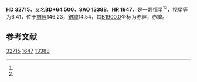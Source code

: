 {{Starbox begin
| name = HD 32715
}}
{{Starbox observe
| epoch = [[J2000.0|J2000.0]]
| constell = {{星座名待查}}<ref name=SIMBAD>{{cite web
 | url=http://simbad.u-strasbg.fr/simbad/sim-id?Ident=HR+1647
 | title =Pulsating variable Star
 | publisher=Centre de Données astronomiques de Strasbourg
 | work=SIMBAD
 | accessdate=2012-07-13}}</ref><ref name=DATA>{{cite web
 | url=http://vizier.u-strasbg.fr/viz-bin/VizieR-5?-out.add=.&-source=5050&-corr=PK=HR&-out.max=9999&HR=1647
 | title=VizieR Detailed Page
 | accessdate=2012-07-13
 | archive-date=2016-03-04
 | archive-url=https://web.archive.org/web/20160304194049/http://vizier.u-strasbg.fr/viz-bin/VizieR-5?-out.add=.&-source=5050&-corr=PK=HR&-out.max=9999&HR=1647
 | dead-url=no
 }}</ref>
| 星官 = 
| ra = {{RA|5|9|44.5}}<ref name=SIMBAD /><ref name=DATA />
| dec = {{DEC|+64|55|10}}<ref name=SIMBAD /><ref name=DATA />
| appmag_v = 6.41<ref name=SIMBAD /><ref name=DATA />
}}
{{Starbox character
| class = F6V<ref name=SIMBAD /><ref name=DATA />
| b-v = 0.4<ref name=SIMBAD /><ref name=DATA />
| u-b = -0.02<ref name=SIMBAD /><ref name=DATA />
| r-i = <ref name=SIMBAD /><ref name=DATA />
| variable = 
}}
{{Starbox astrometry
| radial_v = -0.02
| prop_mo_ra = 0
| parallax = 0.024
| p_error = 
}}
{{Starbox catalog
| names =BD+64 500，[[SAO星表|SAO]] 13388，[[HD星表|HD]] 32715，[[HR星表|HR]] 1647}}
{{Starbox reference |Simbad=HR+1647}}
{{Starbox end}}

'''HD 32715'''，又名'''BD+64 500'''，'''SAO 13388'''、'''HR 1647'''，是一颗恒星<ref name=SIMBAD /><ref name=DATA />，视星等为6.41，位于[[銀道座標系|銀經]]146.23，[[銀道座標系|銀緯]]14.54，其[[B1900.0|B1900.0]]坐标为赤經{{RA|5|0|0.8}}，赤緯{{DEC|+64|14.54|31}}。

== 参考文献 ==
{{reflist}}

{{star-stub}}

[[Category:HD和HDE天體|32715]]
[[Category:HR天體|1647]]
[[Category:SAO天體|13388]]